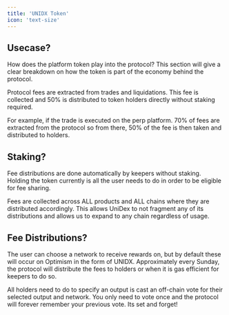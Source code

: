 ```yaml
---
title: 'UNIDX Token'
icon: 'text-size'
---
```


## Usecase?

How does the platform token play into the protocol? This section will give a clear breakdown on how the token is part of the economy behind the protocol.

Protocol fees are extracted from trades and liquidations. This fee is collected and 50% is distributed to token holders directly without staking required. 

For example, if the trade is executed on the perp platform. 70% of fees are extracted from the protocol so from there, 50% of the fee is then taken and distributed to holders.

## Staking?
Fee distributions are done automatically by keepers without staking. Holding the token currently is all the user needs to do in order to be eligible for fee sharing.

Fees are collected across ALL products and ALL chains where they are distributed accordingly. This allows UniDex to not fragment any of its distributions and allows us to expand to any chain regardless of usage.


## Fee Distributions?
The user can choose a network to receive rewards on, but by default these will occur on Optimism in the form of UNIDX. Approximately every Sunday, the protocol will distribute the fees to holders or when it is gas efficient for keepers to do so.

All holders need to do to specify an output is cast an off-chain vote for their selected output and network. You only need to vote once and the protocol will forever remember your previous vote. Its set and forget! 
